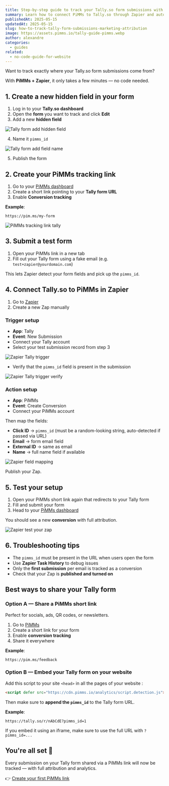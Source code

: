 ```yaml
---
title: Step-by-step guide to track your Tally.so form submissions with PiMMs using Zapier
summary: Learn how to connect PiMMs to Tally.so through Zapier and automatically track every form submission with full-funnel attribution.
publishedAt: 2025-05-15
updatedAt: 2025-05-15
slug: how-to-track-tally-form-submissions-marketing-attribution
image: https://assets.pimms.io/tally-guide-pimms.webp
author: alexandre
categories:
  - guides
related:
  - no-code-guide-for-website
---
```


Want to track exactly where your Tally.so form submissions come from?

With **PiMMs + Zapier**, it only takes a few minutes — no code needed.

## 1. Create a new hidden field in your form

1. Log in to your **Tally.so dashboard**
2. Open the **form** you want to track and click **Edit**
3. Add a new **hidden field**

![Tally form add hidden field](https://assets.pimms.io/tally-form-add-hidden-field.webp)

4. Name it `pimms_id`

![Tally form add field name](https://assets.pimms.io/tally-form-add-field-name.webp)

5. Publish the form

## 2. Create your PiMMs tracking link

1. Go to your [PiMMs dashboard](https://app.pimms.io)
2. Create a short link pointing to your **Tally form URL**
3. Enable **Conversion tracking**

**Example**:  
```
https://pim.ms/my-form
```

![PiMMs tracking link tally](https://assets.pimms.io/pimms-tracking-link-tally.webp)

## 3. Submit a test form

1. Open your PiMMs link in a new tab  
2. Fill out your Tally form using a fake email (e.g. `test+zapier@yourdomain.com`)

This lets Zapier detect your form fields and pick up the `pimms_id`.

## 4. Connect Tally.so to PiMMs in Zapier

1. Go to [Zapier](https://zapier.com)
2. Create a new Zap manually

### Trigger setup

- **App**: Tally  
- **Event**: New Submission  
- Connect your Tally account  
- Select your test submission record from step 3

![Zapier Tally trigger](https://assets.pimms.io/zapier-tally-trigger.webp)

- Verify that the `pimms_id` field is present in the submission

![Zapier Tally trigger verify](https://assets.pimms.io/zapier-tally-trigger-verify.webp)

### Action setup

- **App**: PiMMs  
- **Event**: Create Conversion  
- Connect your PiMMs account

Then map the fields:

- **Click ID** → `pimms_id` (must be a random-looking string, auto-detected if passed via URL)
- **Email** → form email field  
- **External ID** → same as email  
- **Name** → full name field if available

![Zapier field mapping](https://assets.pimms.io/zapier-field-mapping-tally.webp)

Publish your Zap.

## 5. Test your setup

1. Open your PiMMs short link again that redirects to your Tally form
2. Fill and submit your form  
3. Head to your [PiMMs dashboard](https://app.pimms.io)

You should see a new **conversion** with full attribution.

![Zapier test your zap](https://assets.pimms.io/zapier-test-tally-submission.webp)

## 6. Troubleshooting tips

- The `pimms_id` must be present in the URL when users open the form
- Use **Zapier Task History** to debug issues
- Only the **first submission** per email is tracked as a conversion
- Check that your Zap is **published and turned on**

## Best ways to share your Tally form

### Option A — Share a PiMMs short link

Perfect for socials, ads, QR codes, or newsletters.

1. Go to [PiMMs](https://app.pimms.io)
2. Create a short link for your form
3. Enable **conversion tracking**
4. Share it everywhere

**Example**:  
```
https://pim.ms/feedback
```

### Option B — Embed your Tally form on your website

Add this script to your site `<head>` in all the pages of your website :

```html
<script defer src="https://cdn.pimms.io/analytics/script.detection.js"></script>
```

<LinkCard
  href="/freetools/site-checker"
  title="Verify your script installation"
  description="Use our free tool to automatically check if the PiMMs analytics script is properly installed on your website."
/>

Then make sure to **append the `pimms_id`** to the Tally form URL.

**Example**:  
```
https://tally.so/r/nAbCdE?pimms_id=1
```

If you embed it using an iframe, make sure to use the full URL with `?pimms_id=...`

## You're all set 🎉

Every submission on your Tally form shared via a PiMMs link will now be tracked — with full attribution and analytics.

👉 [Create your first PiMMs link](https://app.pimms.io)
